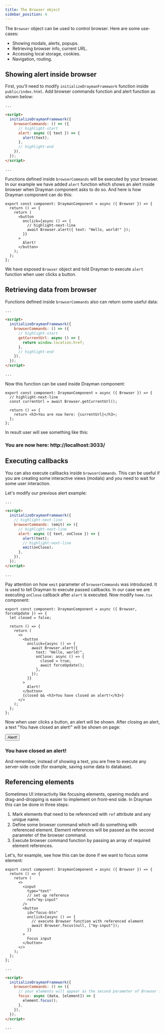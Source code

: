 ```yaml
---
title: The Browser object
sidebar_position: 4
---
```



The `Browser` object can be used to control browser. Here are some use-cases:

- Showing modals, alerts, popups.
- Retrieving browser info, current URL.
- Accessing local storage, cookies.
- Navigation, routing.

## Showing alert inside browser

First, you'll need to modify `initializeDraymanFramework` function inside `public/index.html`. Add browser commands function and alert function as shown below:

```html title="public/index.html"
...

<script>
  initializeDraymanFramework({
    browserCommands: () => ({
      // highlight-start
      alert: async ({ text }) => {
        alert(text);
      },
      // highlight-end
    }),
  });
</script>

...
```

Functions defined inside `browserCommands` will be executed by your browser. In our example we have added `alert` function which shows an alert inside browser when Drayman component asks to do so. And here is how Drayman component can do this:

```tsx title="src/components/home.tsx"
export const component: DraymanComponent = async ({ Browser }) => {
  return () => {
    return (
      <button
        onclick={async () => {
          // highlight-next-line
          await Browser.alert({ text: "Hello, world!" });
        }}
      >
        Alert!
      </button>
    );
  };
};
```

We have exposed `Browser` object and told Drayman to execute `alert` function when user clicks a button.

## Retrieving data from browser

Functions defined inside `browserCommands` also can return some useful data:

```html title="public/index.html"
...

<script>
  initializeDraymanFramework({
    browserCommands: () => ({
      // highlight-start
      getCurrentUrl: async () => {
        return window.location.href;
      },
      // highlight-end
    }),
  });
</script>

...
```

Now this function can be used inside Drayman component:

```tsx title="src/components/home.tsx"
export const component: DraymanComponent = async ({ Browser }) => {
  // highlight-next-line
  const currentUrl = await Browser.getCurrentUrl();

  return () => {
    return <h3>You are now here: {currentUrl}</h3>;
  };
};
```

In result user will see something like this:

<BrowserWindow url="http://localhost:3033">
  <h3>You are now here: http://localhost:3033/</h3>
</BrowserWindow>

## Executing callbacks

You can also execute callbacks inside `browserCommands`. This can be useful if you are creating some interactive views (modals) and you need to wait for some user interaction.

Let's modify our previous alert example:

```html title="public/index.html"
...

<script>
  initializeDraymanFramework({
    // highlight-next-line
    browserCommands: (emit) => ({
      // highlight-next-line
      alert: async ({ text, onClose }) => {
        alert(text);
        // highlight-next-line
        emit(onClose);
      },
    }),
  });
</script>

...
```

Pay attention on how `emit` parameter of `browserCommands` was introduced. It is used to tell Drayman to execute passed callbacks. In our case we are executing `onClose` callback after `alert` is executed. Now modify `home.tsx` component:

```tsx title="src/components/home.tsx"
export const component: DraymanComponent = async ({ Browser, forceUpdate }) => {
  let closed = false;

  return () => {
    return (
      <>
        <button
          onclick={async () => {
            await Browser.alert({
              text: "Hello, world!",
              onClose: async () => {
                closed = true;
                await forceUpdate();
              },
            });
          }}
        >
          Alert!
        </button>
        {closed && <h3>You have closed an alert!</h3>}
      </>
    );
  };
};
```

Now when user clicks a button, an alert will be shown. After closing an alert, a text "You have closed an alert!" will be shown on page:

<BrowserWindow url="http://localhost:3033">
  <button>Alert!</button>
  <h3>You have closed an alert!</h3>
</BrowserWindow>

And remember, instead of showing a text, you are free to execute any server-side code (for example, saving some data to database).

## Referencing elements

Sometimes UI interactivity like focusing elements, opening modals and drag-and-dropping is easier to implement on front-end side. In Drayman this can be done in three steps:

1. Mark elements that need to be referenced with `ref` attribute and any unique name.
2. Define some browser command which will do something with referenced element. Element references will be passed as the second parameter of the browser command.
3. Execute browser command function by passing an array of required element references.

Let's, for example, see how this can be done if we want to focus some element:

```tsx title="src/components/home.tsx"
export const component: DraymanComponent = async ({ Browser }) => {
  return () => {
    return (
      <>
        <input
          type="text"
          // set up reference
          ref="my-input"
        />
        <button
          id="focus-btn"
          onclick={async () => {
            // execute Browser function with referenced element
            await Browser.focus(null, ["my-input"]);
          }}
        >
          Focus input
        </button>
      </>
    );
  };
};
```

```html title="public/index.html"
...

<script>
  initializeDraymanFramework({
    browserCommands: () => ({
      // your elements will appear as the second parameter of Browser function
      focus: async (data, [element]) => {
        element.focus();
      },
    }),
  });
</script>

...
```
